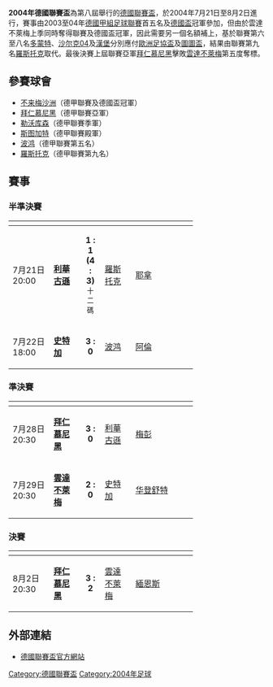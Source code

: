 {{noteTA
|1=zh-hans:沙尔克04;zh-hk:史浩克零四;zh-tw:沙爾克04;
|2=zh-hans:不来梅沙洲;zh-hk:雲達不萊梅;zh-tw:不來梅沙洲;
|3=zh-hans:勒沃库森;zh-hk:利華古遜;zh-tw:勒沃庫森;
|4=zh-hans:斯图加特;zh-hk:史特加;zh-tw:斯圖加特;
|5=zh-hans:波鸿; zh-hk:波琴;
}}
'''2004年德國聯賽盃'''為第八屆舉行的[[德國聯賽盃|德國聯賽盃]]，於2004年7月21日至8月2日進行，賽事由2003至04年[[德國甲組足球聯賽|德國甲組足球聯賽]]首五名及[[德國盃|德國盃]]冠軍參加，但由於雲達不萊梅上季同時奪得聯賽及德國盃冠軍，因此需要另一個名額補上，基於聯賽第六至八名[[多蒙特|多蒙特]]、[[史浩克零四|沙尔克04]]及[[漢堡體育會|漢堡]]分別應付[[歐洲足協盃|歐洲足協盃]]及[[圖圖盃|圖圖盃]]，結果由聯賽第九名[[羅斯托克|羅斯托克]]取代。最後決賽上屆聯賽亞軍[[拜仁慕尼黑|拜仁慕尼黑]]擊敗[[雲達不萊梅|雲達不萊梅]]第五度奪標。

== 參賽球會 ==
*[[雲達不萊梅|不来梅沙洲]]（德甲聯賽及德國盃冠軍）
*[[拜仁慕尼黑|拜仁慕尼黑]]（德甲聯賽亞軍）
*[[利華古遜|勒沃库森]]（德甲聯賽季軍）
*[[史特加|斯图加特]]（德甲聯賽殿軍）
*[[波琴足球會|波鸿]]（德甲聯賽第五名）
*[[羅斯托克|羅斯托克]]（德甲聯賽第九名）

== 賽事 ==
=== 半準決賽 ===
{| width=80% cellspacing=1 align=center
!width=20%|
!width=15%|
!width=10%|
!width=15%|
!width=30%|
|- align=center
|7月21日 20:00
|'''[[利華古遜|利華古遜]]'''
|align=center|'''1 : 1'''<br />'''(4 : 3)'''<br /><small>十二碼</small>
|[[羅斯托克|羅斯托克]]
|[[耶拿|耶拿]]
|- align=center
|7月22日 18:00
|'''[[史特加|史特加]]'''
|align=center|'''3 : 0''' 
|[[波琴足球會|波鸿]]
|[[阿倫|阿倫]]
|}

=== 準決賽 ===
{| width=80% cellspacing=1 align=center
!width=20%|
!width=15%|
!width=10%|
!width=15%|
!width=30%|
|- align=center
|7月28日 20:30
|'''[[拜仁慕尼黑|拜仁慕尼黑]]'''
|align=center|'''3 : 0''' 
|[[利華古遜|利華古遜]]
|[[梅彭|梅彭]]
|- align=center
|7月29日 20:30
|'''[[雲達不萊梅|雲達不萊梅]]'''
|align=center|'''2 : 0'''
|[[史特加|史特加]]
|[[华登舒特|华登舒特]]
|}

=== 決賽 ===
{| width=80% cellspacing=1 align=center
!width=20%|
!width=15%|
!width=10%|
!width=15%|
!width=30%|
|- align=center
|8月2日 20:30
|'''[[拜仁慕尼黑|拜仁慕尼黑]]'''
|align=center|'''3 : 2''' 
|[[雲達不萊梅|雲達不萊梅]]
|[[緬恩斯|緬恩斯]]
|}

== 外部連結 ==
*{{de}} [https://web.archive.org/web/20060720215440/http://www.dfb.de/national/liga-pokal/index.html 德國聯賽盃官方網站]

{{德國聯賽盃}}

[[Category:德國聯賽盃|Category:德國聯賽盃]]
[[Category:2004年足球|Category:2004年足球]]